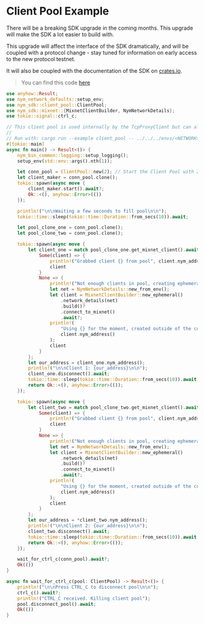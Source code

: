 # Client Pool Example


<Callout type="warning">
  There will be a breaking SDK upgrade in the coming months. This upgrade will make the SDK a lot easier to build with.

This upgrade will affect the interface of the SDK dramatically, and will be coupled with a protocol change - stay tuned for information on early access to the new protocol testnet.

It will also be coupled with the documentation of the SDK on [crates.io](https://crates.io/).
</Callout>

> You can find this code [here](https://github.com/nymtech/nym/blob/develop/sdk/rust/nym-sdk/examples/client_pool.rs)

```rust
use anyhow::Result;
use nym_network_defaults::setup_env;
use nym_sdk::client_pool::ClientPool;
use nym_sdk::mixnet::{MixnetClientBuilder, NymNetworkDetails};
use tokio::signal::ctrl_c;

// This client pool is used internally by the TcpProxyClient but can also be used by the Mixnet module, in case you're quickly swapping clients in and out but won't want to use the TcpProxy module.
//
// Run with: cargo run --example client_pool -- ../../../envs/<NETWORK>.env
#[tokio::main]
async fn main() -> Result<()> {
    nym_bin_common::logging::setup_logging();
    setup_env(std::env::args().nth(1));

    let conn_pool = ClientPool::new(2); // Start the Client Pool with 2 Clients always being kept in reserve
    let client_maker = conn_pool.clone();
    tokio::spawn(async move {
        client_maker.start().await?;
        Ok::<(), anyhow::Error>(())
    });

    println!("\n\nWaiting a few seconds to fill pool\n\n");
    tokio::time::sleep(tokio::time::Duration::from_secs(10)).await;

    let pool_clone_one = conn_pool.clone();
    let pool_clone_two = conn_pool.clone();

    tokio::spawn(async move {
        let client_one = match pool_clone_one.get_mixnet_client().await {
            Some(client) => {
                println!("Grabbed client {} from pool", client.nym_address());
                client
            }
            None => {
                println!("Not enough clients in pool, creating ephemeral client");
                let net = NymNetworkDetails::new_from_env();
                let client = MixnetClientBuilder::new_ephemeral()
                    .network_details(net)
                    .build()?
                    .connect_to_mixnet()
                    .await?;
                println!(
                    "Using {} for the moment, created outside of the connection pool",
                    client.nym_address()
                );
                client
            }
        };
        let our_address = client_one.nym_address();
        println!("\n\nClient 1: {our_address}\n\n");
        client_one.disconnect().await;
        tokio::time::sleep(tokio::time::Duration::from_secs(10)).await; // Emulate doing something
        return Ok::<(), anyhow::Error>(());
    });

    tokio::spawn(async move {
        let client_two = match pool_clone_two.get_mixnet_client().await {
            Some(client) => {
                println!("Grabbed client {} from pool", client.nym_address());
                client
            }
            None => {
                println!("Not enough clients in pool, creating ephemeral client");
                let net = NymNetworkDetails::new_from_env();
                let client = MixnetClientBuilder::new_ephemeral()
                    .network_details(net)
                    .build()?
                    .connect_to_mixnet()
                    .await?;
                println!(
                    "Using {} for the moment, created outside of the connection pool",
                    client.nym_address()
                );
                client
            }
        };
        let our_address = *client_two.nym_address();
        println!("\n\nClient 2: {our_address}\n\n");
        client_two.disconnect().await;
        tokio::time::sleep(tokio::time::Duration::from_secs(10)).await; // Emulate doing something
        return Ok::<(), anyhow::Error>(());
    });

    wait_for_ctrl_c(conn_pool).await?;
    Ok(())
}

async fn wait_for_ctrl_c(pool: ClientPool) -> Result<()> {
    println!("\n\nPress CTRL_C to disconnect pool\n\n");
    ctrl_c().await?;
    println!("CTRL_C received. Killing client pool");
    pool.disconnect_pool().await;
    Ok(())
}
```
